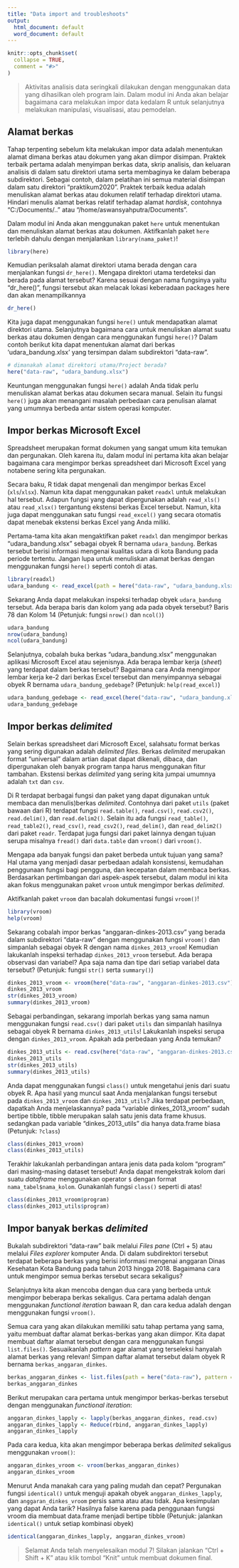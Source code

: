 ---
title: "Data import and troubleshoots"
output:
  html_document: default
  word_document: default
---

```{r, include = FALSE}
knitr::opts_chunk$set(
  collapse = TRUE,
  comment = "#>"
)
```
<!-- Baris kode di atas merupakan pengaturan untuk dokumen R Markdown dan tidak akan tercetak pada berkas dokumen akhir -->

> Aktivitas analisis data seringkali dilakukan dengan menggunakan data yang dihasilkan oleh program lain. Dalam modul ini Anda akan belajar bagaimana cara melakukan impor data kedalam R untuk selanjutnya melakukan manipulasi, visualisasi, atau pemodelan.

## Alamat berkas

Tahap terpenting sebelum kita melakukan impor data adalah menentukan alamat dimana berkas atau dokumen yang akan diimpor disimpan. Praktek terbaik pertama adalah menyimpan berkas data, skrip analisis, dan keluaran analisis di dalam satu direktori utama serta membaginya ke dalam beberapa subdirektori. Sebagai contoh, dalam pelatihan ini semua material disimpan dalam satu direktori "praktikum2020". Praktek terbaik kedua adalah menuliskan alamat berkas atau dokumen relatif terhadap direktori utama. Hindari menulis alamat berkas relatif terhadap alamat *hardisk*, contohnya "C:/Documents/.." atau "/home/aswansyahputra/Documents".

Dalam modul ini Anda akan menggunakan paket `here` untuk menentukan dan menuliskan alamat berkas atau dokumen. Aktifkanlah paket `here` terlebih dahulu dengan menjalankan `library(nama_paket)`!

```{r}
library(here)
```

Kemudian periksalah alamat direktori utama berada dengan cara menjalankan fungsi `dr_here()`. Mengapa direktori utama terdeteksi dan berada pada alamat tersebut? Karena sesuai dengan nama fungsinya yaitu "dr_here()", fungsi tersebut akan melacak lokasi keberadaan packages here dan akan menampilkannya

```{r}
dr_here()
```

Kita juga dapat menggunakan fungsi `here()` untuk mendapatkan alamat direktori utama. Selanjutnya bagaimana cara untuk menuliskan alamat suatu berkas atau dokumen dengan cara menggunakan fungsi `here()`? Dalam contoh berikut kita dapat menentukan alamat dari berkas 'udara_bandung.xlsx' yang tersimpan dalam subdirektori "data-raw".

```{r}
# dimanakah alamat direktori utama/Project berada? 
here("data-raw", "udara_bandung.xlsx")
```

Keuntungan menggunakan fungsi `here()` adalah Anda tidak perlu menuliskan alamat berkas atau dokumen secara manual. Selain itu fungsi `here()` juga akan menangani masalah perbedaan cara penulisan alamat yang umumnya berbeda antar sistem operasi komputer.

## Impor berkas Microsoft Excel

Spreadsheet merupakan format dokumen yang sangat umum kita temukan dan pergunakan. Oleh karena itu, dalam modul ini pertama kita akan belajar bagaimana cara mengimpor berkas spreadsheet dari Microsoft Excel yang notabene sering kita pergunakan.

Secara baku, R tidak dapat mengenali dan mengimpor berkas Excel (`xls`/`xlsx`). Namun kita dapat menggunakan paket `readxl` untuk melakukan hal tersebut. Adapun fungsi yang dapat dipergunakan adalah `read_xls()` atau `read_xlsx()` tergantung ekstensi berkas Excel tersebut. Namun, kita juga dapat menggunakan satu fungsi `read_excel()` yang secara otomatis dapat menebak ekstensi berkas Excel yang Anda miliki.

Pertama-tama kita akan mengaktifkan paket `readxl` dan mengimpor berkas "udara_bandung.xlsx" sebagai obyek R bernama `udara_bandung`. Berkas tersebut berisi informasi mengenai kualitas udara di kota Bandung pada periode tertentu. Jangan lupa untuk menuliskan alamat berkas dengan menggunakan fungsi `here()` seperti contoh di atas.

```{r}
library(readxl)
udara_bandung <- read_excel(path = here("data-raw", "udara_bandung.xlsx"))
```

Sekarang Anda dapat melakukan inspeksi terhadap obyek `udara_bandung` tersebut. Ada berapa baris dan kolom yang ada pada obyek tersebut? Baris 78 dan Kolom 14 (Petunjuk: fungsi `nrow()` dan `ncol()`)

```{r}
udara_bandung
nrow(udara_bandung)
ncol(udara_bandung)
```

Selanjutnya, cobalah buka berkas "udara_bandung.xlsx" menggunakan aplikasi Microsoft Excel atau sejenisnya. Ada berapa lembar kerja (*sheet*) yang terdapat dalam berkas tersebut? Bagaimana cara Anda mengimpor lembar kerja ke-2 dari berkas Excel tersebut dan menyimpannya sebagai obyek R bernama `udara_bandung_gedebage`? (Petunjuk: `help(read_excel)`)

```{r}
udara_bandung_gedebage <- read_excel(here("data-raw", "udara_bandung.xlsx"), sheet = NULL)
udara_bandung_gedebage
```

## Impor berkas *delimited*

Selain berkas spreadsheet dari Microsoft Excel, salahsatu format berkas yang sering digunakan adalah *delimited files*. Berkas *delimited* merupakan format "universal" dalam artian dapat dapat dikenali, dibaca, dan dipergunakan oleh banyak program tanpa harus menggunakan fitur tambahan. Ekstensi berkas *delimited* yang sering kita jumpai umumnya adalah `txt` dan `csv`.

Di R terdapat berbagai fungsi dan paket yang dapat digunakan untuk membaca dan menulis)berkas *delimited*. Contohnya dari paket `utils` (paket bawaan dari R) terdapat fungsi `read.table()`, `read.csv()`, `read.csv2()`, `read.delim()`, dan `read.delim2()`. Selain itu ada fungsi `read_table()`, `read_table2()`, `read_csv()`, `read_csv2()`, `read_delim()`, dan `read_delim2()` dari paket `readr`. Terdapat juga fungsi dari paket lainnya dengan tujuan serupa misalnya `fread()` dari `data.table` dan `vroom()` dari `vroom()`.

Mengapa ada banyak fungsi dan paket berbeda untuk tujuan yang sama? Hal utama yang menjadi dasar perbedaan adalah konsistensi, kemudahan penggunaan fungsi bagi pengguna, dan kecepatan dalam membaca berkas. Berdasarkan pertimbangan dari aspek-aspek tersebut, dalam modul ini kita akan fokus menggunakan paket `vroom` untuk mengimpor berkas *delimited*.

Aktifkanlah paket `vroom` dan bacalah dokumentasi fungsi `vroom()`!

```{r}
library(vroom)
help(vroom)
```

Sekarang cobalah impor berkas "anggaran-dinkes-2013.csv" yang berada dalam subdirektori "data-raw" dengan menggunakan fungsi `vroom()` dan simpanlah sebagai obyek R dengan nama `dinkes_2013_vroom`! Kemudian lakukanlah inspeksi terhadap `dinkes_2013_vroom` tersebut. Ada berapa observasi dan variabel? Apa saja nama dan tipe dari setiap variabel data tersebut? (Petunjuk: fungsi `str()` serta `summary()`)

```{r}
dinkes_2013_vroom <- vroom(here("data-raw", "anggaran-dinkes-2013.csv"))
dinkes_2013_vroom
str(dinkes_2013_vroom)
summary(dinkes_2013_vroom)
```

Sebagai perbandingan, sekarang imporlah berkas yang sama namun menggunakan fungsi `read.csv()` dari paket `utils` dan simpanlah hasilnya sebagai obyek R bernama `dinkes_2013_utils`! Lakukanlah inspeksi serupa dengan `dinkes_2013_vroom`. Apakah ada perbedaan yang Anda temukan?

```{r}
dinkes_2013_utils <- read.csv(here("data-raw", "anggaran-dinkes-2013.csv"))
dinkes_2013_utils
str(dinkes_2013_utils)
summary(dinkes_2013_utils)
```

Anda dapat menggunakan fungsi `class()` untuk mengetahui jenis dari suatu obyek R. Apa hasil yang muncul saat Anda menjalankan fungsi tersebut pada `dinkes_2013_vroom` dan `dinkes_2013_utils`? Jika terdapat perbedaan, dapatkah Anda menjelaskannya? pada "variable dinkes_2013_vroom" sudah bertipe tibble, tibble merupakan salah satu jenis data frame khusus. sedangkan pada variable "dinkes_2013_utils" dia hanya data.frame biasa (Petunjuk: `?class`)

```{r}
class(dinkes_2013_vroom)
class(dinkes_2013_utils)
```

Terakhir lakukanlah perbandingan antara jenis data pada kolom "program" dari masing-masing dataset tersebut! Anda dapat mengekstrak kolom dari suatu *dataframe* menggunakan operator `$` dengan format `nama_tabel$nama_kolom`. Gunakanlah fungsi `class()` seperti di atas! 
```{r}
class(dinkes_2013_vroom$program)
class(dinkes_2013_utils$program)
```

## Impor banyak berkas *delimited*

Bukalah subdirektori "data-raw" baik melalui *Files pane* (Ctrl + 5) atau melalui *Files explorer* komputer Anda. Di dalam subdirektori tersebut terdapat beberapa berkas yang berisi informasi mengenai anggaran Dinas Kesehatan Kota Bandung pada tahun 2013 hingga 2018. Bagaimana cara untuk mengimpor semua berkas tersebut secara sekaligus?

Selanjutnya kita akan mencoba dengan dua cara yang berbeda untuk mengimpor beberapa
berkas sekaligus. Cara pertama adalah dengan menggunakan *functional iteration* bawaan R, dan cara kedua adalah dengan menggunakan fungsi `vroom()`.

Semua cara yang akan dilakukan memiliki satu tahap pertama yang sama, yaitu membuat daftar alamat berkas-berkas yang akan diimpor. Kita dapat membuat daftar alamat tersebut dengan cara menggunakan fungsi `list.files()`. Sesuaikanlah *pattern* agar alamat yang terseleksi hanyalah alamat berkas yang relevan! Simpan daftar alamat tersebut dalam obyek R bernama `berkas_anggaran_dinkes`.

```{r}
berkas_anggaran_dinkes <- list.files(path = here("data-raw"), pattern = "1", full.names = TRUE)
berkas_anggaran_dinkes
```

Berikut merupakan cara pertama untuk mengimpor berkas-berkas tersebut dengan
menggunakan *functional iteration*:
```{r}
anggaran_dinkes_lapply <- lapply(berkas_anggaran_dinkes, read.csv)
anggaran_dinkes_lapply <- Reduce(rbind, anggaran_dinkes_lapply)
anggaran_dinkes_lapply
```

Pada cara kedua, kita akan mengimpor beberapa berkas *delimited* sekaligus menggunakan `vroom()`:
```{r}
anggaran_dinkes_vroom <- vroom(berkas_anggaran_dinkes)
anggaran_dinkes_vroom
```

Menurut Anda manakah cara yang paling mudah dan cepat? Pergunakan fungsi `identical()` untuk menguji apakah obyek  `anggaran_dinkes_lapply`, dan `anggaran_dinkes_vroom` persis sama atau atau tidak. Apa kesimpulan yang dapat Anda tarik? Hasilnya false karena pada penggunaan fungsi vroom dia membuat data.frame menjadi bertipe tibble (Petunjuk: jalankan `identical()` untuk setiap kombinasi obyek)

```{r}
identical(anggaran_dinkes_lapply, anggaran_dinkes_vroom)
```

> Selamat Anda telah menyelesaikan modul 7! Silakan jalankan "Ctrl + Shift + K" atau klik tombol "Knit" untuk membuat dokumen final.
